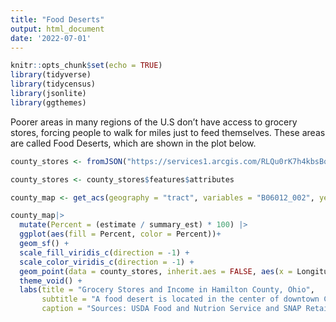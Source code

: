 ```yaml
---
title: "Food Deserts"
output: html_document
date: '2022-07-01'
---
```


```r
knitr::opts_chunk$set(echo = TRUE)
library(tidyverse)
library(tidycensus)
library(jsonlite)
library(ggthemes)
```
Poorer areas in many regions of the U.S don't have access to grocery stores, forcing people to walk for miles just to feed themselves. These areas are called Food Deserts, which are shown in the plot below.

```r
county_stores <- fromJSON("https://services1.arcgis.com/RLQu0rK7h4kbsBq5/arcgis/rest/services/Store_Locations/FeatureServer/0/query?where=State%20%3D%20'OH'%20AND%20County%20%3D%20'HAMILTON'&outFields=Store_Name,State,County,Longitude,Latitude&outSR=4326&f=json")

county_stores <- county_stores$features$attributes

county_map <- get_acs(geography = "tract", variables = "B06012_002", year = 2018, state = "Ohio", county = "Hamilton County", geometry = TRUE, summary_var = "B02001_001")
```
```r
county_map|>
  mutate(Percent = (estimate / summary_est) * 100) |>
  ggplot(aes(fill = Percent, color = Percent))+
  geom_sf() +
  scale_fill_viridis_c(direction = -1) +
  scale_color_viridis_c(direction = -1) +
  geom_point(data = county_stores, inherit.aes = FALSE, aes(x = Longitude, y = Latitude), size = 0.5) +
  theme_void() +
  labs(title = "Grocery Stores and Income in Hamilton County, Ohio",
       subtitle = "A food desert is located in the center of downtown Cincinnati",
       caption = "Sources: USDA Food and Nutrion Service and SNAP Retailer Locator")
```


